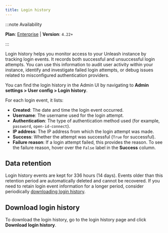 ```yaml
---
title: Login history
---
```



<SearchPriority level="high" />

:::note Availability

**Plan**: [Enterprise](https://www.getunleash.io/pricing) | **Version**: `4.22+`

:::

Login history helps you monitor access to your Unleash instance by tracking login events. It records both successful and unsuccessful login attempts. You can use this information to audit user activity within your instance, identify and investigate failed login attempts, or debug issues related to misconfigured authentication providers.

You can find the login history in the Admin UI by navigating to **Admin settings > User config > Login history**.

For each login event, it lists:

 - **Created**: The date and time the login event occurred.
 - **Username**: The username used for the login attempt.
 - **Authentication**: The type of authentication method used (for example, `password`, `open-id-connect`).
 - **IP address**: The IP address from which the login attempt was made.
 - **Success**: Whether the attempt was successful (`True` for successful).
 - **Failure reason**: If a login attempt failed, this provides the reason. To see the failure reason, hover over the `False` label in the **Success** column.

## Data retention

Login history events are kept for 336 hours (14 days). Events older than this retention period are automatically deleted and cannot be recovered. If you need to retain login event information for a longer period, consider periodically [downloading login history](#download-login-history).

## Download login history

To download the login history, go to the login history page and click **Download login history**.


